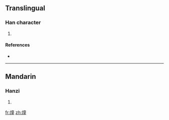 ==Translingual==

===Han character===
{{Han char|rn=86|rad=火|as=12|sn=16|four=|canj=火卜廿土 (FYTG)}}

# {{defn|Han|sort=火12}}

====References====
* {{Han ref|kx=0683.060|dkj=19418|hdz=32236.070|uh=71D1|ud=29137}}

----

==Mandarin==

===Hanzi===
{{cmn-hanzi|pin=[[tóng]] ([[tong2]])|wg=t'ung<sup>2</sup>}}

# {{defn|Mandarin|sort=火12}}

[[fr:燑]]
[[zh:燑]]
